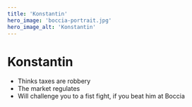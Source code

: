 ```yaml
---
title: 'Konstantin'
hero_image: 'boccia-portrait.jpg'
hero_image_alt: 'Konstantin'
---
```


# Konstantin

- Thinks taxes are robbery
- The market regulates
- Will challenge you to a fist fight, if you beat him at Boccia
